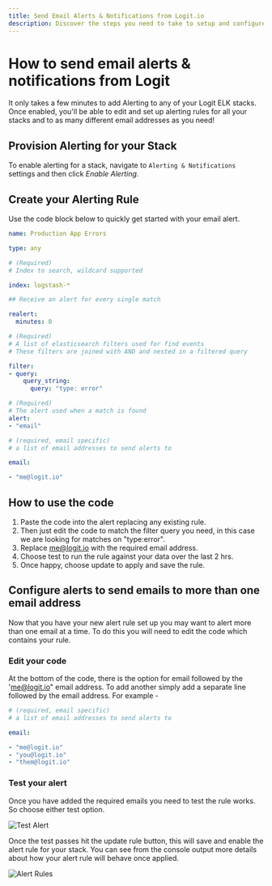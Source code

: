 ```yaml
---
title: Send Email Alerts & Notifications from Logit.io
description: Discover the steps you need to take to setup and configure email alerts from your Logit.io ELK stacks in this helpful article.
---
```


# How to send email alerts & notifications from Logit

It only takes a few minutes to add Alerting to any of your Logit ELK stacks. 
Once enabled, you'll be able to edit and set up alerting rules for all 
your stacks and to as many different email addresses as you need!

## Provision Alerting for your Stack

To enable alerting for a stack, navigate to `Alerting & Notifications` 
settings and then click _Enable Alerting_.

## Create your Alerting Rule

Use the code block below to quickly get started with your email alert.

```yaml copy
name: Production App Errors

type: any

# (Required)
# Index to search, wildcard supported

index: logstash-*

## Receive an alert for every single match

realert:
  minutes: 0

# (Required)
# A list of elasticsearch filters used for find events
# These filters are joined with AND and nested in a filtered query

filter:
- query:
    query_string:
      query: "type: error"

# (Required)
# The alert used when a match is found
alert:
- "email"

# (required, email specific)
# a list of email addresses to send alerts to

email:

- "me@logit.io"
```

## How to use the code

1. Paste the code into the alert replacing any existing rule.
2. Then just edit the code to match the filter query you need, in this case we are looking for matches on "type:error".
3. Replace me@logit.io with the required email address.
4. Choose test to run the rule against your data over the last 2 hrs.
5. Once happy, choose update to apply and save the rule.

## Configure alerts to send emails to more than one email address

Now that you have your new alert rule set up you may want to 
alert more than one email at a time. To do this you will need 
to edit the code which contains your rule.

### Edit your code

At the bottom of the code, there is the option for email followed 
by the 'me@logit.io" email address. To add another simply add a 
separate line followed by the email address. For example - 

```yaml copy
# (required, email specific)
# a list of email addresses to send alerts to

email:

- "me@logit.io"
- "you@logit.io"
- "them@logit.io"
```

### Test your alert

Once you have added the required emails you need to test the rule 
works. So choose either test option.

![Test Alert](@/images/help/log-management/alerting/test-alert.png)

Once the test passes hit the update rule button, this will save and enable 
the alert rule for your stack. You can see from the console output more 
details about how your alert rule will behave once applied.

![Alert Rules](@/images/help/log-management/alerting/alert-rules.png)
